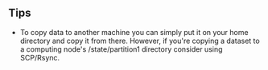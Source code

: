 == Tips ==

* To copy data to another machine you can simply put it on your home directory and copy it from there. However, if you're copying a dataset to a computing node's /state/partition1 directory consider using SCP/Rsync.
